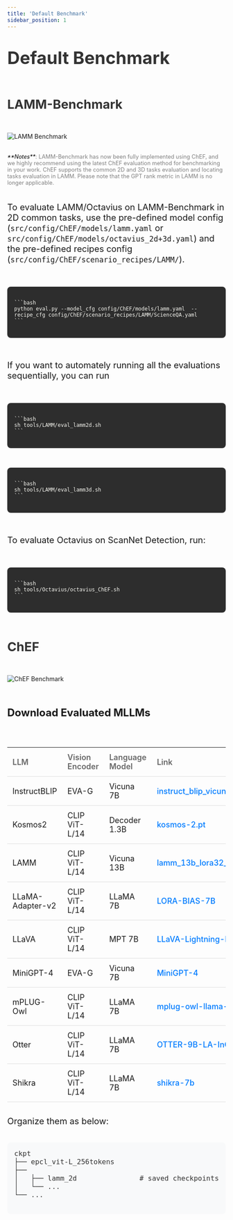 ```yaml
---
title: 'Default Benchmark'
sidebar_position: 1
---
```

# <span style="font-size: 2.5rem; font-weight: bold; color: #333;" class="leading-loose">Default Benchmark</span>
<br />

## <span style="font-size: 1.8rem; font-weight: bold; color: #333;">LAMM-Benchmark</span>
<br />

![LAMM Benchmark](/images/lamm-benchmark.png)

<br />
<div style="font-size: 0.8rem;color: grey;">
<em style="color:black">**Notes**</em>: LAMM-Benchmark has now been fully implemented using ChEF, and we highly recommend using the latest ChEF evaluation method for benchmarking in your work. ChEF supports the common 2D and 3D tasks evaluation and locating tasks evaluation in LAMM. Please note that the GPT rank metric in LAMM is no longer applicable.
</div>

<br />

<p style="font-size: 1.25rem;">
To evaluate LAMM/Octavius on LAMM-Benchmark in 2D common tasks, use the pre-defined model config (<code>src/config/ChEF/models/lamm.yaml</code> or <code>src/config/ChEF/models/octavius_2d+3d.yaml</code>) and the pre-defined recipes config (<code>src/config/ChEF/scenario_recipes/LAMM/</code>).
</p>

<br />

<pre style="background-color: #2d2d2d; color: #f8f8f2; padding: 16px; border-radius: 8px;">
<code>
```bash
python eval.py --model_cfg config/ChEF/models/lamm.yaml  --recipe_cfg config/ChEF/scenario_recipes/LAMM/ScienceQA.yaml
```
</code>
</pre>

<br />

<p style="font-size: 1.25rem;">
If you want to automately running all the evaluations sequentially, you can run
</p>

<br />

<pre style="background-color: #2d2d2d; color: #f8f8f2; padding: 16px; border-radius: 8px;">
<code>
```bash
sh tools/LAMM/eval_lamm2d.sh
```
</code>
</pre>

<br />

<pre style="background-color: #2d2d2d; color: #f8f8f2; padding: 16px; border-radius: 8px;">
<code>
```bash
sh tools/LAMM/eval_lamm3d.sh
```
</code>
</pre>

<br />

<p style="font-size: 1.25rem;">
To evaluate Octavius on ScanNet Detection, run:
</p>

<br />

<pre style="background-color: #2d2d2d; color: #f8f8f2; padding: 16px; border-radius: 8px;">
<code>
```bash
sh tools/Octavius/octavius_ChEF.sh
```
</code>
</pre>

<br />

## <span style="font-size: 1.8rem; font-weight: bold; color: #333;">ChEF</span>

<br />

![ChEF Benchmark](/images/ChEF.png)

<br />

<h3 style="font-size: 1.5rem; font-weight: bold; margin-top: 1.5rem;">Download Evaluated MLLMs</h3>

<br />

<table style="width: 100%; border-collapse: collapse; margin: 1.5rem 0; font-size: 1.125rem;">
  <thead>
    <tr>
      <th style="border-bottom: 1px solid #ddd; padding: 12px; text-align: left; color: #666; font-weight: 600;">LLM</th>
      <th style="border-bottom: 1px solid #ddd; padding: 12px; text-align: left; color: #666; font-weight: 600;">Vision Encoder</th>
      <th style="border-bottom: 1px solid #ddd; padding: 12px; text-align: left; color: #666; font-weight: 600;">Language Model</th>
      <th style="border-bottom: 1px solid #ddd; padding: 12px; text-align: left; color: #666; font-weight: 600;">Link</th>
    </tr>
  </thead>
  <tbody>
    <tr>
      <td style="padding: 12px; border-bottom: 1px solid #ddd;">InstructBLIP</td>
      <td style="padding: 12px; border-bottom: 1px solid #ddd;">EVA-G</td>
      <td style="padding: 12px; border-bottom: 1px solid #ddd;">Vicuna 7B</td>
      <td style="padding: 12px; border-bottom: 1px solid #ddd;"><a href="https://storage.googleapis.com/sfr-vision-language-research/LAVIS/models/InstructBLIP/instruct_blip_vicuna7b_trimmed.pth" style="color: #007bff; text-decoration: none; font-weight: 500;">instruct_blip_vicuna7b_trimmed</a></td>
    </tr>
    <tr>
      <td style="padding: 12px; border-bottom: 1px solid #ddd;">Kosmos2</td>
      <td style="padding: 12px; border-bottom: 1px solid #ddd;">CLIP ViT-L/14</td>
      <td style="padding: 12px; border-bottom: 1px solid #ddd;">Decoder 1.3B</td>
      <td style="padding: 12px; border-bottom: 1px solid #ddd;"><a href="https://conversationhub.blob.core.windows.net/beit-share-public/kosmos-2/kosmos-2.pt" style="color: #007bff; text-decoration: none; font-weight: 500;">kosmos-2.pt</a></td>
    </tr>
    <tr>
      <td style="padding: 12px; border-bottom: 1px solid #ddd;">LAMM</td>
      <td style="padding: 12px; border-bottom: 1px solid #ddd;">CLIP ViT-L/14</td>
      <td style="padding: 12px; border-bottom: 1px solid #ddd;">Vicuna 13B</td>
      <td style="padding: 12px; border-bottom: 1px solid #ddd;"><a href="https://huggingface.co/openlamm/lamm_13b_lora32_186k" style="color: #007bff; text-decoration: none; font-weight: 500;">lamm_13b_lora32_186k</a></td>
    </tr>
    <tr>
      <td style="padding: 12px; border-bottom: 1px solid #ddd;">LLaMA-Adapter-v2</td>
      <td style="padding: 12px; border-bottom: 1px solid #ddd;">CLIP ViT-L/14</td>
      <td style="padding: 12px; border-bottom: 1px solid #ddd;">LLaMA 7B</td>
      <td style="padding: 12px; border-bottom: 1px solid #ddd;"><a href="https://github.com/ml-lab/LLaMA-Adapter-2" style="color: #007bff; text-decoration: none; font-weight: 500;">LORA-BIAS-7B</a></td>
    </tr>
    <tr>
      <td style="padding: 12px; border-bottom: 1px solid #ddd;">LLaVA</td>
      <td style="padding: 12px; border-bottom: 1px solid #ddd;">CLIP ViT-L/14</td>
      <td style="padding: 12px; border-bottom: 1px solid #ddd;">MPT 7B</td>
      <td style="padding: 12px; border-bottom: 1px solid #ddd;"><a href="https://huggingface.co/liuhaotian/LLaVA-Lightning-MPT-7B-preview" style="color: #007bff; text-decoration: none; font-weight: 500;">LLaVA-Lightning-MPT-7B</a></td>
    </tr>
    <tr>
      <td style="padding: 12px; border-bottom: 1px solid #ddd;">MiniGPT-4</td>
      <td style="padding: 12px; border-bottom: 1px solid #ddd;">EVA-G</td>
      <td style="padding: 12px; border-bottom: 1px solid #ddd;">Vicuna 7B</td>
      <td style="padding: 12px; border-bottom: 1px solid #ddd;"><a href="https://huggingface.co/Vision-CAIR/MiniGPT-4" style="color: #007bff; text-decoration: none; font-weight: 500;">MiniGPT-4</a></td>
    </tr>
    <tr>
      <td style="padding: 12px; border-bottom: 1px solid #ddd;">mPLUG-Owl</td>
      <td style="padding: 12px; border-bottom: 1px solid #ddd;">CLIP ViT-L/14</td>
      <td style="padding: 12px; border-bottom: 1px solid #ddd;">LLaMA 7B</td>
      <td style="padding: 12px; border-bottom: 1px solid #ddd;"><a href="https://huggingface.co/MAGAer13/mplug-owl-llama-7b" style="color: #007bff; text-decoration: none; font-weight: 500;">mplug-owl-llama-7b</a></td>
    </tr>
    <tr>
      <td style="padding: 12px; border-bottom: 1px solid #ddd;">Otter</td>
      <td style="padding: 12px; border-bottom: 1px solid #ddd;">CLIP ViT-L/14</td>
      <td style="padding: 12px; border-bottom: 1px solid #ddd;">LLaMA 7B</td>
      <td style="padding: 12px; border-bottom: 1px solid #ddd;"><a href="https://huggingface.co/luodian/OTTER-Image-LLaMA7B-LA-InContext" style="color: #007bff; text-decoration: none; font-weight: 500;">OTTER-9B-LA-InContext</a></td>
    </tr>
    <tr>
      <td style="padding: 12px; border-bottom: 1px solid #ddd;">Shikra</td>
      <td style="padding: 12px; border-bottom: 1px solid #ddd;">CLIP ViT-L/14</td>
      <td style="padding: 12px; border-bottom: 1px solid #ddd;">LLaMA 7B</td>
      <td style="padding: 12px; border-bottom: 1px solid #ddd;"><a href="https://huggingface.co/shikras/shikra-7b-delta-v1" style="color: #007bff; text-decoration: none; font-weight: 500;">shikra-7b</a></td>
    </tr>
  </tbody>
</table>

<p style="font-size: 1.25rem; margin-top: 2rem;">
Organize them as below:
</p>

<br />

<div style="background-color: #f8f9fa; padding: 16px; border-radius: 8px; font-family: 'Courier New', Courier, monospace; font-size: 1rem;">
  <pre style="margin: 0; color: #333;">
ckpt
├── epcl_vit-L_256tokens
├──
│   ├── lamm_2d               # saved checkpoints in training
│   └── ...
└── ...
  </pre>
</div>
